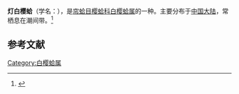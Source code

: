 {{Speciesbox
| name = 灯白樱蛤
| image = 
| image_width = 
| genus = Macoma
| species = lucerna
| authority = (Hanley)
}}
'''灯白樱蛤'''（学名：''{{lang|la|Macoma lucerna}}''），是[[帘蛤目|帘蛤目]][[樱蛤科|樱蛤科]][[白樱蛤属|白樱蛤属]]的一种。主要分布于[[中国大陆|中国大陆]]，常栖息在潮间带。<ref>{{cite web|url=http://shell.sinica.edu.tw/chinese/shellbase_detail.php?science_no=3817|title=国际贝库：灯白樱蛤|publisher=台湾贝类资料库|accessdate=2009-08-11|archive-date=2016-03-04|archive-url=https://web.archive.org/web/20160304120242/http://shell.sinica.edu.tw/chinese/shellbase_detail.php?science_no=3817|dead-url=no}}</ref>

== 参考文献 ==
{{reflist}}
{{Taxonbar|from=Q15234455}}

[[Category:白樱蛤属|Category:白樱蛤属]]